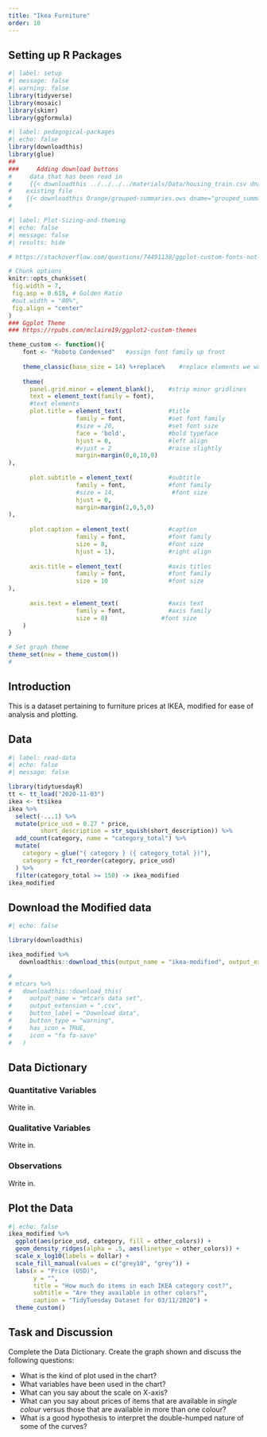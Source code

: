 ```yaml
---
title: "Ikea Furniture"
order: 10
---
```


## Setting up R Packages

```r
#| label: setup
#| message: false
#| warning: false
library(tidyverse)
library(mosaic)
library(skimr)
library(ggformula)

```


```r
#| label: pedagogical-packages
#| echo: false
library(downloadthis)
library(glue)
##
###     Adding download buttons
#     data that has been read in
#     {{< downloadthis ../../../../materials/Data/housing_train.csv dname="house_prices" label="Download the House Prices Dataset" icon="database-fill-down" type="info" >}}
#    existing file
#    {{< downloadthis Orange/grouped-summaries.ows dname="grouped_summaries" label="Download the Orange Workflow" icon="database-fill-down" type="info" >}} 
#    
```

```r
#| label: Plot-Sizing-and-theming
#| echo: false
#| message: false
#| results: hide

# https://stackoverflow.com/questions/74491138/ggplot-custom-fonts-not-working-in-quarto

# Chunk options
knitr::opts_chunk$set(
 fig.width = 7,
 fig.asp = 0.618, # Golden Ratio
 #out.width = "80%",
 fig.align = "center"
)
### Ggplot Theme
### https://rpubs.com/mclaire19/ggplot2-custom-themes

theme_custom <- function(){ 
    font <- "Roboto Condensed"   #assign font family up front
    
    theme_classic(base_size = 14) %+replace%    #replace elements we want to change
    
    theme(
      panel.grid.minor = element_blank(),    #strip minor gridlines
      text = element_text(family = font),
      #text elements
      plot.title = element_text(             #title
                   family = font,            #set font family
                   #size = 20,               #set font size
                   face = 'bold',            #bold typeface
                   hjust = 0,                #left align
                   #vjust = 2                #raise slightly
                   margin=margin(0,0,10,0)
),               
      
      plot.subtitle = element_text(          #subtitle
                   family = font,            #font family
                   #size = 14,                #font size
                   hjust = 0,
                   margin=margin(2,0,5,0)
),               
      
      plot.caption = element_text(           #caption
                   family = font,            #font family
                   size = 8,                 #font size
                   hjust = 1),               #right align
      
      axis.title = element_text(             #axis titles
                   family = font,            #font family
                   size = 10                 #font size
),
      
      axis.text = element_text(              #axis text
                   family = font,            #axis family
                   size = 8)               #font size
    )
}

# Set graph theme
theme_set(new = theme_custom())
#
```

## Introduction

This is a dataset pertaining to furniture prices at IKEA, modified for ease of analysis and plotting. 

## Data

```r
#| label: read-data
#| echo: false
#| message: false

library(tidytuesdayR)
tt <- tt_load("2020-11-03")
ikea <- tt$ikea 
ikea %>%
  select(-...1) %>%
  mutate(price_usd = 0.27 * price,
         short_description = str_squish(short_description)) %>%
  add_count(category, name = "category_total") %>%
  mutate(
    category = glue("{ category } ({ category_total })"),
    category = fct_reorder(category, price_usd)
  ) %>%
  filter(category_total >= 150) -> ikea_modified
ikea_modified

```

## Download the Modified data

```r
#| echo: false

library(downloadthis)

ikea_modified %>% 
   downloadthis::download_this(output_name = "ikea-modified", output_extension = ".csv", button_label = "Ikea furniture Data", button_type = "default", icon = "fa fa-save")

# 
# mtcars %>%
#   downloadthis::download_this(
#     output_name = "mtcars data set",
#     output_extension = ".csv",
#     button_label = "Download data",
#     button_type = "warning",
#     has_icon = TRUE,
#     icon = "fa fa-save"
#   )
```
## Data Dictionary
::: callout-note
### Quantitative Variables
Write in.

:::

::: callout-note
### Qualitative Variables
Write in.

:::

::: callout-note
### Observations
Write in.

:::


## Plot the Data

```r
#| echo: false
ikea_modified %>% 
  ggplot(aes(price_usd, category, fill = other_colors)) +
  geom_density_ridges(alpha = .5, aes(linetype = other_colors)) +
  scale_x_log10(labels = dollar) +
  scale_fill_manual(values = c("grey10", "grey")) + 
  labs(x = "Price (USD)",
       y = "",
       title = "How much do items in each IKEA category cost?",
       subtitle = "Are they available in other colors?",
       caption = "TidyTuesday Dataset for 03/11/2020") +
  theme_custom()

```

## Task and Discussion
Complete the Data Dictionary.
Create the graph shown and discuss the following questions:

-   What is the kind of plot used in the chart?
-   What variables have been used in the chart?
-   What can you say about the scale on X-axis?
-   What can you say about prices of items that are available in *single colour* versus those that are available in more than one colour?
-   What is a good hypothesis to interpret the double-humped nature of some of the curves?

